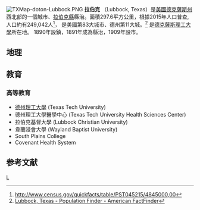 {{noteTA
|T=zh-hans:拉伯克 (得克萨斯州);zh-hk:拉伯克 (德克薩斯州);zh-tw:拉巴克 (德克薩斯州);
}}

[[File:TXMap-doton-Lubbock.PNG|right]]
'''拉伯克''' （Lubbock, Texas）是[[美國|美國]][[德克薩斯州|德克薩斯州]]西北部的一個城市、[[拉伯克縣_(德克薩斯州)|拉伯克縣]]縣治。面積297.6平方公里，根據2015年人口普查, 人口約有249,042人<ref>http://www.census.gov/quickfacts/table/PST045215/4845000,00</ref>，
是美國第83大城市、德州第11大城。<ref>[http://factfinder.census.gov/servlet/SAFFPopulation?_event=Search&geo_id=16000US4841464&_geoContext=01000US%7C04000US48%7C16000US4841464&_street=&_county=Lubbock+city&_cityTown=Lubbock+city&_state=04000US48&_zip=&_lang=en&_sse=on&ActiveGeoDiv=geoSelect&_useEV=&pctxt=fph&pgsl=160&_submenuId=population_0&ds_name=null&_ci_nbr=null&qr_name=&reg=%3Anull&_keyword=&_industry= Lubbock, Texas - Population Finder - American FactFinder<!-- Bot generated title -->]{{Dead link|date=2020年4月 |bot=InternetArchiveBot |fix-attempted=yes }}</ref>
是[[德克薩斯理工大學|德克薩斯理工大學]]所在地。
1890年設鎮，1891年成為縣治，1909年設市。

==地理==
{{Weather box|width=auto
|location = 德克萨斯州{{le|拉伯克国际机场|Lubbock Preston Smith International Airport}}（1991–2020年正常值，1911年至今极端数据），海拔{{convert|3259|ft|m|disp=flip}}
|collapsed = Y
|single line = Y
|metric first = Y
| Jan record high F =  87
| Feb record high F =  91
| Mar record high F =  95
| Apr record high F = 104
| May record high F = 109
| Jun record high F = 114
| Jul record high F = 111
| Aug record high F = 109
| Sep record high F = 105
| Oct record high F = 100
| Nov record high F =  90
| Dec record high F =  83
<!--
“1. Location »”里选本站
“2. Product »”里选“Monthly summarized data”
“3. Options »”第一选项“Year range：”里填1991-2020，再选“Max temp”或者“Min temp”的默认后，再将结果贴入表格
-->
| Jan avg record high F = 76.0
| Feb avg record high F = 80.4
| Mar avg record high F = 87.3
| Apr avg record high F = 92.3
| May avg record high F = 98.8
| Jun avg record high F =103.1
| Jul avg record high F =102.1
| Aug avg record high F =100.3
| Sep avg record high F = 97.0
| Oct avg record high F = 91.5
| Nov avg record high F = 82.1
| Dec avg record high F = 74.9
|year avg record high F =105.3
| Jan high F = 55.0
| Feb high F = 59.7
| Mar high F = 67.8
| Apr high F = 76.0
| May high F = 84.2
| Jun high F = 91.6
| Jul high F = 93.4
| Aug high F = 92.2
| Sep high F = 84.9
| Oct high F = 75.5
| Nov high F = 63.8
| Dec high F = 55.1
| Jan low F = 27.2
| Feb low F = 30.6
| Mar low F = 38.3
| Apr low F = 46.3
| May low F = 56.7
| Jun low F = 65.6
| Jul low F = 69.0
| Aug low F = 67.5
| Sep low F = 59.8
| Oct low F = 48.1
| Nov low F = 36.3
| Dec low F = 28.3

| Jan avg record low F = 13.4
| Feb avg record low F = 15.8
| Mar avg record low F = 21.4
| Apr avg record low F = 31.1
| May avg record low F = 41.7
| Jun avg record low F = 56.1
| Jul avg record low F = 62.1
| Aug avg record low F = 59.7
| Sep avg record low F = 46.6
| Oct avg record low F = 31.5
| Nov avg record low F = 20.0
| Dec avg record low F = 12.8
|year avg record low F =  9.1
| Jan record low F = −16
| Feb record low F = −17
| Mar record low F = −2
| Apr record low F = 18
| May record low F = 27
| Jun record low F = 39
| Jul record low F = 49
| Aug record low F = 43
| Sep record low F = 33
| Oct record low F = 16
| Nov record low F = −1
| Dec record low F = −2
|precipitation colour = green
| Jan precipitation inch = 0.65
| Feb precipitation inch = 0.65
| Mar precipitation inch = 1.10
| Apr precipitation inch = 1.33
| May precipitation inch = 2.69
| Jun precipitation inch = 2.58
| Jul precipitation inch = 1.96
| Aug precipitation inch = 1.74
| Sep precipitation inch = 2.55
| Oct precipitation inch = 1.53
| Nov precipitation inch = 0.80
| Dec precipitation inch = 0.75
|year precipitation inch =18.33
| Jul snow inch = 0.0
| Aug snow inch = 0.0
| Sep snow inch = 0.0
| Oct snow inch = 0.1
| Nov snow inch = 1.0
| Dec snow inch = 2.4
| Jan snow inch = 1.6
| Feb snow inch = 1.4
| Mar snow inch = 0.4
| Apr snow inch = 0.1
| May snow inch = 0.0
| Jun snow inch = 0.0
|year snow inch = 7.0 |year snow cm = 17.8
|unit precipitation days = {{convert|0.01|in|mm|disp=or}}
| Jan precipitation days = 3.5
| Feb precipitation days = 4.2
| Mar precipitation days = 4.9
| Apr precipitation days = 4.4
| May precipitation days = 7.0
| Jun precipitation days = 7.6
| Jul precipitation days = 5.8
| Aug precipitation days = 6.4
| Sep precipitation days = 6.0
| Oct precipitation days = 5.6
| Nov precipitation days = 3.7
| Dec precipitation days = 3.6
|year precipitation days =
|unit snow days = {{convert|0.1|in|cm|disp=or}}
| Jan snow days = 1.6
| Feb snow days = 1.4
| Mar snow days = 0.7
| Apr snow days = 0.1
| May snow days = 0.0
| Jun snow days = 0.0
| Jul snow days = 0.0
| Aug snow days = 0.0
| Sep snow days = 0.0
| Oct snow days = 0.2
| Nov snow days = 0.5
| Dec snow days = 1.2
| Jan sun = 210.1
| Feb sun = 202.9
| Mar sun = 267.8
| Apr sun = 286.3
| May sun = 310.7
| Jun sun = 326.0
| Jul sun = 338.0
| Aug sun = 318.6
| Sep sun = 261.6
| Oct sun = 258.2
| Nov sun = 214.7
| Dec sun = 201.7
|year sun =
| Jan percentsun = 66
| Feb percentsun = 66
| Mar percentsun = 72
| Apr percentsun = 73
| May percentsun = 72
| Jun percentsun = 76
| Jul percentsun = 77
| Aug percentsun = 77
| Sep percentsun = 71
| Oct percentsun = 73
| Nov percentsun = 69
| Dec percentsun = 65
|year percentsun = 72
|Jan humidity = 59
|Feb humidity = 57
|Mar humidity = 50
|Apr humidity = 47
|May humidity = 54
|Jun humidity = 58
|Jul humidity = 55
|Aug humidity = 59
|Sep humidity = 62
|Oct humidity = 61
|Nov humidity = 58
|Dec humidity = 61
|source 1 = [[NOAA|NOAA]]（1981–2010年相对湿度）<ref name="1991-2020 normals">{{cite web |format=pdf |url=https://www.ncei.noaa.gov/access/services/data/v1?dataset=normals-monthly-1991-2020&startDate=0001-01-01&endDate=9996-12-31&stations=USW00023042&format=pdf |publisher=National Oceanic and Atmospheric Administration |title=Station: LUBBOCK, TX US USW00023042 |access-date=2022-06-25}}</ref><ref name= NOAA>{{cite web |url = https://www.weather.gov/wrh/climate?wfo=lub |title = NowData - NOAA Online Weather Data |publisher = [[National_Oceanic_and_Atmospheric_Administration|National Oceanic and Atmospheric Administration]] |accessdate = 2022-06-25 |dead-url = no |archive-date = 2022-06-19 |archive-url = https://web.archive.org/web/20220619222511/https://www.weather.gov/wrh/Climate?wfo=lub }}</ref><ref name="RH">{{cite web |url = https://www1.ncdc.noaa.gov/pub/data/lcd/annual/2018/01201813LBB.pdf |title = Local Climatological Data Annual Summary with Comparative Data for LUBBOCK, TEXAS (KLBB) |publisher = National Oceanic and Atmospheric Administration |access-date = 2022-06-25 |page=3}}</ref>
|source 2 = [[世界气象组织|世界气象组织]]（1973–1990年日照）<ref name="sun hours">{{cite web |title=Sunshine |url=http://data.un.org/Data.aspx?d=CLINO&f=ElementCode:15;CountryCode:US;StatisticCode:44&c=2,5,6,7,10,15,18,19,20,22,24,26,28,30,32,34,36,38,40,42,44,46&s=CountryName:asc,WmoStationNumber:asc,StatisticCode:asc&v=1 |publisher=[[世界气象组织|世界气象组织]] |accessdate=2022-06-25 |quote=LUBBOCK/REGIONAL ARPT TX |archive-date=2022-06-21 |archive-url=https://web.archive.org/web/20220621002003/http://data.un.org/Data.aspx?d=CLINO&f=ElementCode:15%3BCountryCode:US%3BStatisticCode:44&c=2,5,6,7,10,15,18,19,20,22,24,26,28,30,32,34,36,38,40,42,44,46&s=CountryName:asc,WmoStationNumber:asc,StatisticCode:asc&v=1 }}</ref><ref name="percent sun">{{cite web |title=Sunshine |url=http://data.un.org/Data.aspx?d=CLINO&f=ElementCode%3a15%3bCountryCode%3aUS%3bStatisticCode%3a37&c=2,5,6,7,10,15,18,19,20,22,24,26,28,30,32,34,36,38,40,42,44,46&s=CountryName:asc,WmoStationNumber:asc,StatisticCode:asc&v=1 |publisher=世界气象组织 |accessdate=2022-06-25 |quote=LUBBOCK/REGIONAL ARPT TX}}</ref>
}}

== 教育 ==
===高等教育===
* [[德州理工大學|德州理工大學]] (Texas Tech University)
* 德州理工大學醫學中心 (Texas Tech University Health Sciences Center)
* 拉伯克基督大學 (Lubbock Christian University)
* 韋蘭浸會大學 (Wayland Baptist University)
* South Plains College
* Covenant Health System
== 参考文献 ==
<div class="references-small">
<references />
</div>

{{Authority control}}
[[Category:得克萨斯州城市|L]]